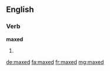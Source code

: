 ==English==

===Verb===
'''maxed'''

# {{en-past of|max}}

[[de:maxed]]
[[fa:maxed]]
[[fr:maxed]]
[[mg:maxed]]